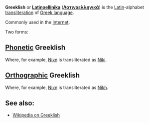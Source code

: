 '''Greeklish''' or '''[[Latinoellinika]]''' ('''[[Λατινοελληνικά]]''') is the [[Latin]]-alphabet [[transliteration]] of [[Greek language]].

Commonly used in the [[Internet]].

Two forms:

==[[Phonetic]] Greeklish==
Where, for example, [[Νίκη]] is transliterated as [[Niki]].

==[[Orthographic]] Greeklish==
Where, for example, [[Νίκη]] is transliterated as [[Nikh]].

==See also:==
* [http://en.wikipedia.org/wiki/Greeklish Wikipedia on Greeklish]